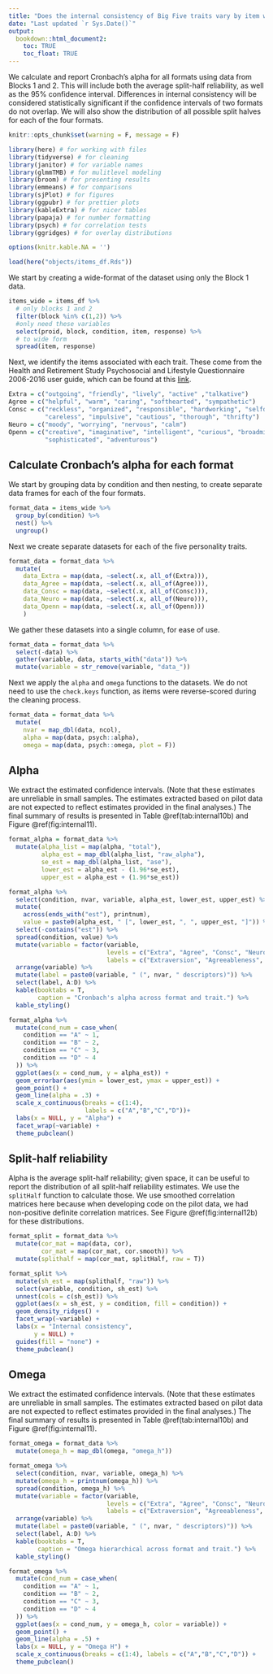 ```yaml
---
title: "Does the internal consistency of Big Five traits vary by item wording?"
date: "Last updated `r Sys.Date()`"
output: 
  bookdown::html_document2:
    toc: TRUE
    toc_float: TRUE
---
```


We calculate and report Cronbach’s alpha for all formats using data from Blocks 1 and 2. This will include both the average split-half reliability, as well as the 95% confidence interval. Differences in internal consistency will be considered statistically significant if the confidence intervals of two formats do not overlap. We will also show the distribution of all possible split halves for each of the four formats.


```r
knitr::opts_chunk$set(warning = F, message = F)
```

```r
library(here) # for working with files
library(tidyverse) # for cleaning
library(janitor) # for variable names
library(glmmTMB) # for mulitlevel modeling
library(broom) # for presenting results
library(emmeans) # for comparisons
library(sjPlot) # for figures
library(ggpubr) # for prettier plots
library(kableExtra) # for nicer tables
library(papaja) # for number formatting
library(psych) # for correlation tests
library(ggridges) # for overlay distributions

options(knitr.kable.NA = '')
```

```r
load(here("objects/items_df.Rds"))
```

We start by creating a wide-format of the dataset using only the Block 1 data.

```r
items_wide = items_df %>%
  # only blocks 1 and 2
  filter(block %in% c(1,2)) %>% 
  #only need these variables
  select(proid, block, condition, item, response) %>% 
  # to wide form
  spread(item, response)
```

Next, we identify the items associated with each trait. These come from the Health and Retirement Study Psychosocial and Lifestyle Questionnaire 2006-2016 user guide, which can be found at this [link](https://hrs.isr.umich.edu/publications/biblio/9066).

```r
Extra = c("outgoing", "friendly", "lively", "active" ,"talkative")
Agree = c("helpful", "warm", "caring", "softhearted", "sympathetic")
Consc = c("reckless", "organized", "responsible", "hardworking", "selfdisciplined", 
          "careless", "impulsive", "cautious", "thorough", "thrifty")
Neuro = c("moody", "worrying", "nervous", "calm")
Openn = c("creative", "imaginative", "intelligent", "curious", "broadminded", 
          "sophisticated", "adventurous")
```

## Calculate Cronbach's alpha for each format

We start by grouping data by condition and then nesting, to create separate data frames for each of the four formats.

```r
format_data = items_wide %>% 
  group_by(condition) %>% 
  nest() %>% 
  ungroup()
```

Next we create separate datasets for each of the five personality traits.

```r
format_data = format_data %>% 
  mutate(
    data_Extra = map(data, ~select(.x, all_of(Extra))),
    data_Agree = map(data, ~select(.x, all_of(Agree))),
    data_Consc = map(data, ~select(.x, all_of(Consc))),
    data_Neuro = map(data, ~select(.x, all_of(Neuro))),
    data_Openn = map(data, ~select(.x, all_of(Openn)))
    ) 
```

We gather these datasets into a single column, for ease of use.

```r
format_data = format_data %>% 
  select(-data) %>% 
  gather(variable, data, starts_with("data")) %>% 
  mutate(variable = str_remove(variable, "data_"))
```

Next we apply the `alpha` and `omega` functions to the datasets. We do not need to use the `check.keys` function, as items were reverse-scored during the cleaning process.

```r
format_data = format_data %>% 
  mutate(
    nvar = map_dbl(data, ncol),
    alpha = map(data, psych::alpha),
    omega = map(data, psych::omega, plot = F))
```

## Alpha 

We extract the estimated confidence intervals. (Note that these estimates are unreliable in small samples. The estimates extracted based on pilot data are not expected to reflect estimates provided in the final analyses.) The final summary of results is presented in Table \@ref(tab:internal10b) and Figure \@ref(fig:internal11).

```r
format_alpha = format_data %>% 
  mutate(alpha_list = map(alpha, "total"),
         alpha_est = map_dbl(alpha_list, "raw_alpha"),
         se_est = map_dbl(alpha_list, "ase"),
         lower_est = alpha_est - (1.96*se_est),
         upper_est = alpha_est + (1.96*se_est)) 
```
```r
format_alpha %>% 
  select(condition, nvar, variable, alpha_est, lower_est, upper_est) %>% 
  mutate(
    across(ends_with("est"), printnum),
    value = paste0(alpha_est, " [", lower_est, ", ", upper_est, "]")) %>% 
  select(-contains("est")) %>% 
  spread(condition, value) %>%
  mutate(variable = factor(variable,
                           levels = c("Extra", "Agree", "Consc", "Neuro", "Openn"),
                           labels = c("Extraversion", "Agreeableness", "Conscientiousness", "Neuroticism", "Openness"))) %>% 
  arrange(variable) %>% 
  mutate(label = paste0(variable, " (", nvar, " descriptors)")) %>% 
  select(label, A:D) %>% 
  kable(booktabs = T,
        caption = "Cronbach's alpha across format and trait.") %>% 
  kable_styling()
```

```r
format_alpha %>% 
  mutate(cond_num = case_when(
    condition == "A" ~ 1,
    condition == "B" ~ 2,
    condition == "C" ~ 3,
    condition == "D" ~ 4
  )) %>% 
  ggplot(aes(x = cond_num, y = alpha_est)) +
  geom_errorbar(aes(ymin = lower_est, ymax = upper_est)) +
  geom_point() +
  geom_line(alpha = .3) +
  scale_x_continuous(breaks = c(1:4),
                     labels = c("A","B","C","D"))+
  labs(x = NULL, y = "Alpha") +
  facet_wrap(~variable) +
  theme_pubclean()
```

## Split-half reliability
Alpha is the average split-half reliability; given space, it can be useful to report the distribution of all split-half reliability estimates. We use the `splitHalf` function to calculate those. We use smoothed correlation matrices here because when developing code on the pilot data, we had non-positive definite correlation matrices. See Figure \@ref(fig:internal12b) for these distributions. 

```r
format_split = format_data %>% 
  mutate(cor_mat = map(data, cor),
         cor_mat = map(cor_mat, cor.smooth)) %>% 
  mutate(splithalf = map(cor_mat, splitHalf, raw = T))
```

```r
format_split %>% 
  mutate(sh_est = map(splithalf, "raw")) %>% 
  select(variable, condition, sh_est) %>% 
  unnest(cols = c(sh_est)) %>% 
  ggplot(aes(x = sh_est, y = condition, fill = condition)) +
  geom_density_ridges() +
  facet_wrap(~variable) +
  labs(x = "Internal consistency",
       y = NULL) +
  guides(fill = "none") +
  theme_pubclean()
```


## Omega

We extract the estimated confidence intervals. (Note that these estimates are unreliable in small samples. The estimates extracted based on pilot data are not expected to reflect estimates provided in the final analyses.) The final summary of results is presented in Table \@ref(tab:internal10b) and Figure \@ref(fig:internal11).

```r
format_omega = format_data %>% 
  mutate(omega_h = map_dbl(omega, "omega_h")) 
```

```r
format_omega %>% 
  select(condition, nvar, variable, omega_h) %>% 
  mutate(omega_h = printnum(omega_h)) %>% 
  spread(condition, omega_h) %>%
  mutate(variable = factor(variable,
                           levels = c("Extra", "Agree", "Consc", "Neuro", "Openn"),
                           labels = c("Extraversion", "Agreeableness", "Conscientiousness", "Neuroticism", "Openness"))) %>% 
  arrange(variable) %>% 
  mutate(label = paste0(variable, " (", nvar, " descriptors)")) %>% 
  select(label, A:D) %>% 
  kable(booktabs = T,
        caption = "Omega hierarchical across format and trait.") %>% 
  kable_styling()
```

```r
format_omega %>% 
  mutate(cond_num = case_when(
    condition == "A" ~ 1,
    condition == "B" ~ 2,
    condition == "C" ~ 3,
    condition == "D" ~ 4
  )) %>% 
  ggplot(aes(x = cond_num, y = omega_h, color = variable)) +
  geom_point() +
  geom_line(alpha = .5) +
  labs(x = NULL, y = "Omega H") +
  scale_x_continuous(breaks = c(1:4), labels = c("A","B","C","D")) +
  theme_pubclean()
```